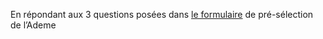 En répondant aux 3 questions posées dans [le formulaire](https://tally.io) de pré-sélection de l’Ademe
